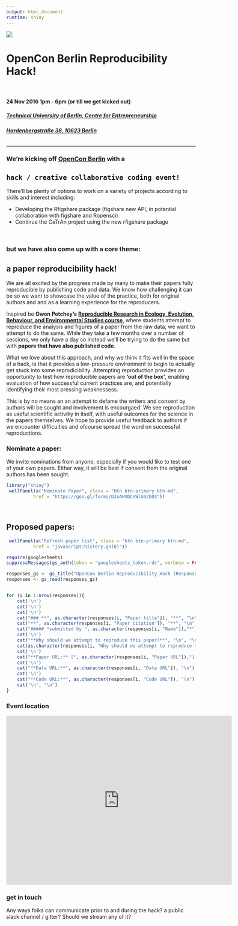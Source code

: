 ```yaml
---
output: html_document
runtime: shiny
---
```

![](https://d3n8a8pro7vhmx.cloudfront.net/righttoresearch/pages/1004/features/original/Berlin_-_NB_Banner.png?1473355209)

# **OpenCon Berlin Reproducibility Hack!**
<br>

#### **24 Nov 2016 1pm - 6pm (or till we get kicked out)**
##### [**Technical University of Berlin, Centre for Entrepreneurship**](http://www.entrepreneurship.tu-berlin.de/menue/willkommen/)
###### [***Hardenbergstraße 38, 10623 Berlin***](https://goo.gl/maps/Q9rMC1vpwpL2)

***

### We're kicking off [**OpenCon Berlin**](http://www.opencon2016.org/opencon_2016_berlin) with a 
## **`hack / creative collaborative coding event!`**

There'll be plenty of options to work on a variety of projects according to skills and interest including:

- Developing the Rfigshare package (figshare new API, in potential collaboration with figshare and Ropensci)
- Continue the CeTrAn project using the new rfigshare package

<br>

### but we have also come up with a core theme: 
## a **paper reproducibility hack!**

We are all excited by the progress made by many to make their papers fully reproducible by publishing code and data. We know how challenging it can be so we want to showcase the value of the practice, both for original authors and and as a learning experience for the reproducers. 

Inspired be **Owen Petchey's** [**Reproducible Research in Ecology, Evolution, Behaviour, and Environmental Studies course**](https://github.com/opetchey/RREEBES), where students attempt to  reproduce the analysis and figures of a paper from the raw data, we want to attempt to do the same. While they take a few months over a number of sessions, we only have a day so instead we'll be trying to do the same but with **papers that have also published code**. 

What we love about this approach, and why we think it fits well in the space of a hack, is that it provides a low-pressure environment to begin to actually get stuck into some reprodicibility. Attempting reproduction provides an opportunity to test how reproducible papers are **'out of the box'**, enabling evaluation of how successful current practices are, and potentially identifying their most pressing weaknessess.

This is by no means an an attempt to defame the writers and consent by authors will be sought and involvement is encourgaed. We see reproduction as useful scientific activitiy in itself, with useful outcomes for the science in the papers themselves. We hope to provide useful feedback to authors if we encounter difficulties and ofcourse spread the word on successful reproductions.



### **Nominate a paper:**

We invite nominations from anyone, especially if you would like to test one of your own papers. Either way, it will be best if consent from the original authors has been sought.



```r
library("shiny")
 wellPanel(a("Nominate Paper", class = "btn btn-primary btn-md", 
          href = "https://goo.gl/forms/DJoAHVDCeWlG92b03"))
```

<br>

## **Proposed papers:**

```r
 wellPanel(a("Refresh paper list", class = "btn btn-primary btn-md", 
          href = "javascript:history.go(0)"))
```

```r
require(googlesheets)
suppressMessages(gs_auth(token = "googlesheets_token.rds", verbose = FALSE))
```


```r
responses_gs <- gs_title("OpenCon Berlin Reproducibility Hack (Responses)")
responses <- gs_read(responses_gs)


for (i in 1:nrow(responses)){
    cat('\n')     
    cat('\n')
    cat('\n') 
    cat("### **", as.character(responses[i, "Paper title"]), "**", "\n", "\n", sep = "") 
    cat("**", as.character(responses[i, "Paper citation"]), "**", "\n", "\n", sep = "")
    cat("##### *submitted by ", as.character(responses[i, "Name"]),"*", "\n")
    cat('\n')
    cat("**Why should we attempt to reproduce this paper?**", "\n", "\n")
    cat(as.character(responses[i, "Why should we attempt to reproduce this paper?"]), "\n")
    cat('\n')
    cat("**Paper URL:** [", as.character(responses[i, "Paper URL"]),"](",as.character(responses[i, "Paper URL"]) ,")", "\n")
    cat('\n')
    cat("**Data URL:**", as.character(responses[i, "Data URL"]), "\n")
    cat('\n')
    cat("**Code URL:**", as.character(responses[i, "Code URL"]), "\n")
    cat('\n', "\n")
}

```

### Event location

<iframe src="https://www.google.com/maps/embed?pb=!1m18!1m12!1m3!1d1214.0944192570532!2d13.324341425925487!3d52.51192152731186!2m3!1f0!2f0!3f0!3m2!1i1024!2i768!4f13.1!3m3!1m2!1s0x47a8511d28d14161%3A0x86e4ae804bd7e059!2sTU+Berlin%2C+Centre+for+Entrepreneurship!5e0!3m2!1sen!2suk!4v1477309267070" width="600" height="450" frameborder="0" style="border:0" allowfullscreen></iframe>


### get in touch

Any ways folks can communicate prior to and during the hack? a public slack channel / gitter? Should we stream any of it?